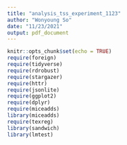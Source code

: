 ```yaml
---
title: "analysis_tss_experiment_1123"
author: "Wonyoung So"
date: "11/23/2021"
output: pdf_document
---
```


```r
knitr::opts_chunk$set(echo = TRUE)
require(foreign)
require(tidyverse)
require(rdrobust)
require(stargazer)
require(httr)
require(jsonlite)
require(ggplot2)
require(dplyr)
require(miceadds)
library(miceadds)
require(texreg)
library(sandwich)
library(lmtest)
```
